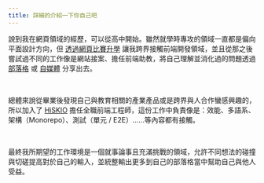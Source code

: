 ```yaml
---
title: 詳細的介紹一下你自己吧
---
```


說到我在網頁領域的經歷，可以從高中開始。雖然就學時專攻的領域一直都是偏向平面設計方向，但 <a class="underline" href="https://www.webdong.dev/short/story-between-me-and-web-design/#story-between-me-and-web-design">透過網頁比賽升學</a> 讓我跨界接觸前端開發領域，並且從那之後嘗試過不同的工作像是網站接案、擔任前端助教，將自己理解並消化過的問題透過 <a class="underline" href="https://www.webdong.dev/">部落格</a> 或 <a class="underline" href="https://www.threads.net/@webdong.dev">自媒體</a> 分享出去。

<br />

總體來說從畢業後發現自己與教育相關的產業產品或是跨界與人合作蠻感興趣的，所以加入了 <a class="underline" href="https://hiskio.com/">HiSKIO</a> 擔任全職前端工程師，這份工作中負責像是：效能、多語系、架構（Monorepo）、測試（單元 / E2E）……等內容都有接觸。

<br />

最終我所期望的工作環境是一個就事論事且充滿挑戰的領域，允許不同想法的碰撞與切磋提高對於自己的輸入，並統整輸出更多到自己的部落格當中幫助自己與他人受益。
